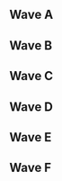 {{DISPLAYTITLE:Low Tier City 4: ''Melee'' Singles Pools}}
{{tabs static
|name1=Overview
|link1=Low Tier City/4/Melee
|name2=Singles Pools
|link2=Low Tier City/4/Melee/Singles Pools
|name3=Singles Bracket
|link3=Low Tier City/4/Melee/Singles Bracket
|name4=Doubles Bracket
|link4=Low Tier City/4/Melee/Doubles Bracket
|This=2
}}
==Wave A==
{{Box|start|padding=2em}}
{{HiddenSort|===A1===}}
{{GroupTableStart | Bracket A1 |width=300px}}
{{GroupTableSlot|jake13 |flag=us |win_m=5 |lose_m=0 |place=1 |bg=up |go={{advance|Low Tier City 4/Singles Bracket#Winners Bracket}}}}
{{GroupTableSlot|Jahanni |flag=us |win_m=5 |lose_m=1 |place=2 |bg=stay |go={{advance|Low Tier City 4/Singles Bracket#Losers Bracket}}}}
{{GroupTableSlot|Boomstick |flag=us |win_m=4 |lose_m=1 |place=2 |bg=stay |go={{advance|Low Tier City 4/Singles Bracket#Losers Bracket}}}}
{{GroupTableSlot|Josniff |flag=us |win_m=6 |lose_m=2 |place=4 |bg=down}}
{{GroupTableSlot|Wumbologist |flag=us |win_m=4 |lose_m=2 |place=5 |bg=down}}
{{GroupTableSlot|Dr. Drew the Dragon |flag=us |win_m=3 |lose_m=2 |place=5 |bg=down}}
{{GroupTableSlot|Tw!nk |flag=us |win_m=4 |lose_m=2 |place=7 |bg=down}}
{{GroupTableSlot|KOKingpin |flag=us |win_m=3 |lose_m=2 |place=7 |bg=down}}
{{GroupTableSlot|Obsidian |flag=us |win_m=4 |lose_m=2 |place=9 |bg=down}}
{{GroupTableSlot|Aysel |flag=us |win_m=3 |lose_m=2 |place=9 |bg=down}}
{{GroupTableSlot|Wombat |flag=us |win_m=2 |lose_m=2 |place=9 |bg=down}}
{{GroupTableSlot|GorillA |flag=us |win_m=2 |lose_m=2 |place=9 |bg=down}}
{{GroupTableSlot|Pied |flag=us |win_m=2 |lose_m=2 |place=13 |bg=down}}
{{GroupTableSlot|ROMAN |flag=us |win_m=2 |lose_m=2 |place=13 |bg=down}}
{{GroupTableSlot|El Garz |flag=us |win_m=2 |lose_m=2 |place=13 |bg=down}}
{{GroupTableSlot|Appel |flag=us |win_m=2 |lose_m=2 |place=13 |bg=down}}
{{GroupTableSlot|WoogieBoogie |flag=us |win_m=2 |lose_m=2 |place=17 |bg=down}}
{{GroupTableSlot|Luffy |flag=us |win_m=1 |lose_m=2 |place=17 |bg=down}}
{{GroupTableEnd}}
{{Box|break|padding=2em}}

{{HiddenSort|===A2===}}
{{GroupTableStart | Bracket A2 |width=300px}}
{{GroupTableSlot|Blitzbolt |flag=us |win_m=5 |lose_m=0 |place=1 |bg=up |go={{advance|Low Tier City 4/Singles Bracket#Winners Bracket}}}}
{{GroupTableSlot|Tapsody |flag=us |win_m=5 |lose_m=1 |place=2 |bg=stay |go={{advance|Low Tier City 4/Singles Bracket#Losers Bracket}}}}
{{GroupTableSlot|Drewzey |flag=us |win_m=4 |lose_m=1 |place=2 |bg=stay |go={{advance|Low Tier City 4/Singles Bracket#Losers Bracket}}}}
{{GroupTableSlot|bluezaft |flag=us |win_m=5 |lose_m=2 |place=4 |bg=down}}
{{GroupTableSlot|Dizney |flag=us |win_m=5 |lose_m=2 |place=5 |bg=down}}
{{GroupTableSlot|LK |flag=pr |win_m=3 |lose_m=2 |place=5 |bg=down}}
{{GroupTableSlot|RunDMX |flag=us |win_m=4 |lose_m=2 |place=7 |bg=down}}
{{GroupTableSlot|Arsenals |flag=us |win_m=3 |lose_m=2 |place=7 |bg=down}}
{{GroupTableSlot|Halqery |flag=us |win_m=3 |lose_m=2 |place=9 |bg=down}}
{{GroupTableSlot|Brr |flag=us |win_m=3 |lose_m=2 |place=9 |bg=down}}
{{GroupTableSlot|KidWithTheFace |flag=us |win_m=2 |lose_m=2 |place=9 |bg=down}}
{{GroupTableSlot|Ashy Larry |flag=us |win_m=2 |lose_m=2 |place=9 |bg=down}}
{{GroupTableSlot|phantom |flag=us |win_m=2 |lose_m=2 |place=13 |bg=down}}
{{GroupTableSlot|Sozo |flag=us |win_m=2 |lose_m=2 |place=13 |bg=down}}
{{GroupTableSlot|Ryebread |flag=us |win_m=2 |lose_m=2 |place=13 |bg=down}}
{{GroupTableSlot|Not Thor |flag=us |win_m=2 |lose_m=2 |place=13 |bg=down}}
{{GroupTableSlot|A$CE |flag=us |win_m=2 |lose_m=2 |place=17 |bg=down}}
{{GroupTableSlot|IBKenny22 |flag=us |win_m=2 |lose_m=2 |place=17 |bg=down}}
{{GroupTableSlot|Beastly |flag=us |win_m=2 |lose_m=2 |place=17 |bg=down}}
{{GroupTableEnd}}
{{Box|break|padding=2em}}

{{HiddenSort|===A3===}}
{{GroupTableStart | Bracket A3 |width=300px}}
{{GroupTableSlot|Tai |flag=us |win_m=5 |lose_m=0 |place=1 |bg=up |go={{advance|Low Tier City 4/Singles Bracket#Winners Bracket}}}}
{{GroupTableSlot|SFOP |flag=us |win_m=7 |lose_m=1 |place=2 |bg=stay |go={{advance|Low Tier City 4/Singles Bracket#Losers Bracket}}}}
{{GroupTableSlot|Zap101 |flag=us |win_m=4 |lose_m=1 |place=2 |bg=stay |go={{advance|Low Tier City 4/Singles Bracket#Losers Bracket}}}}
{{GroupTableSlot|Wubbs |flag=us |win_m=5 |lose_m=2 |place=4 |bg=down}}
{{GroupTableSlot|Ringler |flag=us |win_m=3 |lose_m=2 |place=5 |bg=down}}
{{GroupTableSlot|Reesch |flag=us |win_m=3 |lose_m=2 |place=5 |bg=down}}
{{GroupTableSlot|rawDrigo |flag=us |win_m=3 |lose_m=2 |place=7 |bg=down}}
{{GroupTableSlot|Faheid |flag=us |win_m=3 |lose_m=2 |place=7 |bg=down}}
{{GroupTableSlot|Grape Ape |flag=us |win_m=3 |lose_m=2 |place=9 |bg=down}}
{{GroupTableSlot|DJSnowCone |flag=us |win_m=3 |lose_m=2 |place=9 |bg=down}}
{{GroupTableSlot|JoelyPoleyBigBelly |flag=us |win_m=3 |lose_m=2 |place=9 |bg=down}}
{{GroupTableSlot|Blues Clues |flag=us |win_m=2 |lose_m=2 |place=9 |bg=down}}
{{GroupTableSlot|Pika God |flag=us |win_m=3 |lose_m=2 |place=13 |bg=down}}
{{GroupTableSlot|DJ_Not_Nice |flag=us |win_m=2 |lose_m=2 |place=13 |bg=down}}
{{GroupTableSlot|Johalter |flag=us |win_m=2 |lose_m=2 |place=13 |bg=down}}
{{GroupTableSlot|666 |flag=us |win_m=2 |lose_m=2 |place=13 |bg=down}}
{{GroupTableSlot|Xane |flag=us |win_m=2 |lose_m=2 |place=17 |bg=down}}
{{GroupTableSlot|Broseidon |flag=us |win_m=1 |lose_m=2 |place=17 |bg=down}}
{{GroupTableEnd}}
{{Box|end}}

==Wave B==
{{Box|start|padding=2em}}
{{HiddenSort|===B1===}}
{{GroupTableStart | Bracket B1 |width=300px}}
{{GroupTableSlot|Thoraxe |flag=us |win_m=5 |lose_m=0 |place=1 |bg=up |go={{advance|Low Tier City 4/Singles Bracket#Winners Bracket}}}}
{{GroupTableSlot|Skeith |flag=us |win_m=6 |lose_m=1 |place=2 |bg=stay |go={{advance|Low Tier City 4/Singles Bracket#Losers Bracket}}}}
{{GroupTableSlot|Aperture |flag=us |win_m=4 |lose_m=1 |place=2 |bg=stay |go={{advance|Low Tier City 4/Singles Bracket#Losers Bracket}}}}
{{GroupTableSlot|B-boy Anakin |flag=us |win_m=4 |lose_m=2 |place=4 |bg=down}}
{{GroupTableSlot|Tippered |flag=us |win_m=4 |lose_m=2 |place=5 |bg=down}}
{{GroupTableSlot|Wolfeye |flag=us |win_m=3 |lose_m=2 |place=5 |bg=down}}
{{GroupTableSlot|KinGly |flag=us |win_m=4 |lose_m=2 |place=7 |bg=down}}
{{GroupTableSlot|Siegfried |flag=us |win_m=4 |lose_m=2 |place=7 |bg=down}}
{{GroupTableSlot|Cuda |flag=us |win_m=3 |lose_m=2 |place=9 |bg=down}}
{{GroupTableSlot|Raz |flag=us |win_m=3 |lose_m=2 |place=9 |bg=down}}
{{GroupTableSlot|Pizza |flag=us |win_m=2 |lose_m=2 |place=9 |bg=down}}
{{GroupTableSlot|Crossfire |flag=us |win_m=2 |lose_m=2 |place=9 |bg=down}}
{{GroupTableSlot|Cloud |flag=us |win_m=2 |lose_m=2 |place=13 |bg=down}}
{{GroupTableSlot|reen |flag=us |win_m=2 |lose_m=2 |place=13 |bg=down}}
{{GroupTableSlot|DoubleDorf |flag=us |win_m=2 |lose_m=2 |place=13 |bg=down}}
{{GroupTableSlot|Pikmon |flag=us |win_m=2 |lose_m=2 |place=13 |bg=down}}
{{GroupTableSlot|Krbay |flag=us |win_m=2 |lose_m=2 |place=17 |bg=down}}
{{GroupTableSlot|Caravan |flag=us |win_m=2 |lose_m=2 |place=17 |bg=down}}
{{GroupTableSlot|Jabberwock |flag=us |win_m=2 |lose_m=2 |place=17 |bg=down}}
{{GroupTableSlot|sentenga0421 |flag=us |win_m=2 |lose_m=2 |place=17 |bg=down}}
{{GroupTableEnd}}
{{Box|break|padding=2em}}

{{HiddenSort|===B2===}}
{{GroupTableStart | Bracket B2 |width=300px}}
{{GroupTableSlot|hamyojo |flag=us |win_m=5 |lose_m=0 |place=1 |bg=up |go={{advance|Low Tier City 4/Singles Bracket#Winners Bracket}}}}
{{GroupTableSlot|DMG |flag=us |win_m=5 |lose_m=1 |place=2 |bg=stay |go={{advance|Low Tier City 4/Singles Bracket#Losers Bracket}}}}
{{GroupTableSlot|didact |flag=us |win_m=4 |lose_m=1 |place=2 |bg=stay |go={{advance|Low Tier City 4/Singles Bracket#Losers Bracket}}}}
{{GroupTableSlot|Gimme |flag=us |win_m=6 |lose_m=2 |place=4 |bg=down}}
{{GroupTableSlot|purple sku |flag=us |win_m=4 |lose_m=2 |place=5 |bg=down}}
{{GroupTableSlot|Dojo |flag=us |win_m=3 |lose_m=2 |place=5 |bg=down}}
{{GroupTableSlot|Dr. GG |flag=us |win_m=4 |lose_m=2 |place=7 |bg=down}}
{{GroupTableSlot|Yusuf |flag=us |win_m=3 |lose_m=2 |place=7 |bg=down}}
{{GroupTableSlot|NoxD |flag=us |win_m=3 |lose_m=2 |place=9 |bg=down}}
{{GroupTableSlot|Salt |flag=us |win_m=3 |lose_m=2 |place=9 |bg=down}}
{{GroupTableSlot|RobbyK |flag=us |win_m=2 |lose_m=2 |place=9 |bg=down}}
{{GroupTableSlot|Blynde |flag=us |win_m=2 |lose_m=2 |place=9 |bg=down}}
{{GroupTableSlot|spiritranger99 |flag=us |win_m=3 |lose_m=2 |place=13 |bg=down}}
{{GroupTableSlot|Mudkipslaps |flag=us |win_m=2 |lose_m=2 |place=13 |bg=down}}
{{GroupTableSlot|Eradicator |flag=us |win_m=2 |lose_m=2 |place=13 |bg=down}}
{{GroupTableSlot|IkeaTM |flag=us |win_m=2 |lose_m=2 |place=13 |bg=down}}
{{GroupTableSlot|xen |flag=us |win_m=2 |lose_m=2 |place=17 |bg=down}}
{{GroupTableSlot|Bait |flag=us |win_m=2 |lose_m=2 |place=17 |bg=down}}
{{GroupTableSlot|Leffen's VISA |flag=us |win_m=2 |lose_m=2 |place=17 |bg=down}}
{{GroupTableSlot|Lobo |flag=us |win_m=1 |lose_m=2 |place=17 |bg=down}}
{{GroupTableEnd}}
{{Box|end}}

==Wave C==
{{Box|start|padding=2em}}
{{HiddenSort|===C1===}}
{{GroupTableStart | Bracket C1 |width=300px}}
{{GroupTableSlot|Albert |flag=us |win_m=5 |lose_m=0 |place=1 |bg=up |go={{advance|Low Tier City 4/Singles Bracket#Winners Bracket}}}}
{{GroupTableSlot|SJKF |flag=us |win_m=5 |lose_m=1 |place=2 |bg=stay |go={{advance|Low Tier City 4/Singles Bracket#Losers Bracket}}}}
{{GroupTableSlot|Schythed |flag=us |win_m=4 |lose_m=1 |place=2 |bg=stay |go={{advance|Low Tier City 4/Singles Bracket#Losers Bracket}}}}
{{GroupTableSlot|Boamba |flag=us |win_m=4 |lose_m=2 |place=4 |bg=down}}
{{GroupTableSlot|greenwalk |flag=us |win_m=5 |lose_m=2 |place=5 |bg=down}}
{{GroupTableSlot|Mr.WatchandLearn |flag=us |win_m=4 |lose_m=2 |place=5 |bg=down}}
{{GroupTableSlot|Ramrow |flag=us |win_m=5 |lose_m=2 |place=7 |bg=down}}
{{GroupTableSlot|DUBS |flag=us |win_m=4 |lose_m=2 |place=7 |bg=down}}
{{GroupTableSlot|DayZ |flag=us |win_m=4 |lose_m=2 |place=9 |bg=down}}
{{GroupTableSlot|Noob |flag=us |win_m=2 |lose_m=2 |place=9 |bg=down}}
{{GroupTableSlot|HoverBootz |flag=us |win_m=2 |lose_m=2 |place=9 |bg=down}}
{{GroupTableSlot|Windy |flag=us |win_m=2 |lose_m=2 |place=9 |bg=down}}
{{GroupTableSlot|Winda |flag=us |win_m=3 |lose_m=2 |place=13 |bg=down}}
{{GroupTableSlot|Groove Crusader |flag=us |win_m=2 |lose_m=2 |place=13 |bg=down}}
{{GroupTableSlot|Mochtroid |flag=us |win_m=2 |lose_m=2 |place=13 |bg=down}}
{{GroupTableSlot|Young Will |flag=us |win_m=2 |lose_m=2 |place=13 |bg=down}}
{{GroupTableSlot|Hawk |flag=us |win_m=2 |lose_m=2 |place=17 |bg=down}}
{{GroupTableSlot|Tal |flag=us |win_m=1 |lose_m=2 |place=17 |bg=down}}
{{GroupTableSlot|Caerwyn_Montale |flag=us |win_m=1 |lose_m=2 |place=17 |bg=down}}
{{GroupTableSlot|Ollyeuph |flag=us |win_m=1 |lose_m=2 |place=17 |bg=down}}
{{GroupTableEnd}}
{{Box|break|padding=2em}}

{{HiddenSort|===C2===}}
{{GroupTableStart | Bracket C2 |width=300px}}
{{GroupTableSlot|Pit |flag=us |win_m=5 |lose_m=0 |place=1 |bg=up |go={{advance|Low Tier City 4/Singles Bracket#Winners Bracket}}}}
{{GroupTableSlot|Bobby Frizz |flag=us |win_m=5 |lose_m=1 |place=2 |bg=stay |go={{advance|Low Tier City 4/Singles Bracket#Losers Bracket}}}}
{{GroupTableSlot|Chandy |flag=us |win_m=4 |lose_m=1 |place=2 |bg=stay |go={{advance|Low Tier City 4/Singles Bracket#Losers Bracket}}}}
{{GroupTableSlot|Jonjon |flag=us |win_m=4 |lose_m=2 |place=4 |bg=down}}
{{GroupTableSlot|Truth |flag=us |win_m=5 |lose_m=2 |place=5 |bg=down}}
{{GroupTableSlot|Vyn |flag=us |win_m=4 |lose_m=2 |place=5 |bg=down}}
{{GroupTableSlot|JNasty |flag=us |win_m=3 |lose_m=2 |place=7 |bg=down}}
{{GroupTableSlot|Die go |flag=us |win_m=3 |lose_m=2 |place=7 |bg=down}}
{{GroupTableSlot|Lectril |flag=us |win_m=3 |lose_m=2 |place=9 |bg=down}}
{{GroupTableSlot|Texas Techer |flag=us |win_m=3 |lose_m=2 |place=9 |bg=down}}
{{GroupTableSlot|Quiteballin |flag=us |win_m=3 |lose_m=2 |place=9 |bg=down}}
{{GroupTableSlot|flarebear |flag=us |win_m=2 |lose_m=2 |place=9 |bg=down}}
{{GroupTableSlot|p2 |flag=us |win_m=3 |lose_m=2 |place=13 |bg=down}}
{{GroupTableSlot|Lawngarms |flag=us |win_m=3 |lose_m=2 |place=13 |bg=down}}
{{GroupTableSlot|Chainz |flag=us |win_m=3 |lose_m=2 |place=13 |bg=down}}
{{GroupTableSlot|GoldenBoy |flag=us |win_m=2 |lose_m=2 |place=13 |bg=down}}
{{GroupTableSlot|TheEagle3805 |flag=us |win_m=2 |lose_m=2 |place=17 |bg=down}}
{{GroupTableSlot|CaRai |flag=us |win_m=1 |lose_m=2 |place=17 |bg=down}}
{{GroupTableSlot|~CP9~ |flag=us |win_m=1 |lose_m=2 |place=17 |bg=down}}
{{GroupTableSlot|Storm |flag=us |win_m=1 |lose_m=2 |place=17 |bg=down}}
{{GroupTableEnd}}
{{Box|break|padding=2em}}

{{HiddenSort|===C3===}}
{{GroupTableStart | Bracket C3 |width=300px}}
{{GroupTableSlot|Hazygoose |flag=us |win_m=5 |lose_m=0 |place=1 |bg=up |go={{advance|Low Tier City 4/Singles Bracket#Winners Bracket}}}}
{{GroupTableSlot|Bananas |flag=us |win_m=5 |lose_m=1 |place=2 |bg=stay |go={{advance|Low Tier City 4/Singles Bracket#Losers Bracket}}}}
{{GroupTableSlot|Clouded |flag=us |win_m=4 |lose_m=1 |place=2 |bg=stay |go={{advance|Low Tier City 4/Singles Bracket#Losers Bracket}}}}
{{GroupTableSlot|Kohai |flag=us |win_m=6 |lose_m=2 |place=4 |bg=down}}
{{GroupTableSlot|Timestop |flag=us |win_m=5 |lose_m=2 |place=5 |bg=down}}
{{GroupTableSlot|pootTheBox |flag=us |win_m=3 |lose_m=2 |place=5 |bg=down}}
{{GroupTableSlot|4Bs |flag=us |win_m=4 |lose_m=2 |place=7 |bg=down}}
{{GroupTableSlot|BirdyBirds |flag=us |win_m=3 |lose_m=2 |place=7 |bg=down}}
{{GroupTableSlot|SubSubE |flag=us |win_m=3 |lose_m=2 |place=9 |bg=down}}
{{GroupTableSlot|72Centimeters |flag=us |win_m=2 |lose_m=2 |place=9 |bg=down}}
{{GroupTableSlot|Mrweclaw8 |flag=us |win_m=2 |lose_m=2 |place=9 |bg=down}}
{{GroupTableSlot|Gimli |flag=us |win_m=2 |lose_m=2 |place=9 |bg=down}}
{{GroupTableSlot|Cornbread |flag=us |win_m=3 |lose_m=2 |place=13 |bg=down}}
{{GroupTableSlot|Biggily Oggily Boogly |flag=us |win_m=3 |lose_m=2 |place=13 |bg=down}}
{{GroupTableSlot|HNIC |flag=us |win_m=2 |lose_m=2 |place=13 |bg=down}}
{{GroupTableSlot|Barca |flag=us |win_m=2 |lose_m=2 |place=13 |bg=down}}
{{GroupTableSlot|RaulWalrus |flag=us |win_m=2 |lose_m=2 |place=17 |bg=down}}
{{GroupTableSlot|Misting |flag=us |win_m=2 |lose_m=2 |place=17 |bg=down}}
{{GroupTableSlot|Cheetos |flag=us |win_m=1 |lose_m=2 |place=17 |bg=down}}
{{GroupTableSlot|Rockin |flag=us |win_m=1 |lose_m=2 |place=17 |bg=down}}
{{GroupTableEnd}}
{{Box|end}}

==Wave D==
{{Box|start|padding=2em}}
{{HiddenSort|===D1===}}
{{GroupTableStart | Bracket D1 |width=300px}}
{{GroupTableSlot|ESAM |flag=us |win_m=5 |lose_m=0 |place=1 |bg=up |go={{advance|Low Tier City 4/Singles Bracket#Winners Bracket}}}}
{{GroupTableSlot|RoyTheBoi |flag=us |win_m=7 |lose_m=1 |place=2 |bg=stay |go={{advance|Low Tier City 4/Singles Bracket#Losers Bracket}}}}
{{GroupTableSlot|JF |flag=us |win_m=4 |lose_m=1 |place=2 |bg=stay |go={{advance|Low Tier City 4/Singles Bracket#Losers Bracket}}}}
{{GroupTableSlot|JediJake |flag=us |win_m=4 |lose_m=2 |place=4 |bg=down}}
{{GroupTableSlot|Flux |flag=us |win_m=6 |lose_m=2 |place=5 |bg=down}}
{{GroupTableSlot|ewd444 |flag=us |win_m=3 |lose_m=2 |place=5 |bg=down}}
{{GroupTableSlot|DarkHero |flag=us |win_m=4 |lose_m=2 |place=7 |bg=down}}
{{GroupTableSlot|SALT |flag=us |win_m=3 |lose_m=2 |place=7 |bg=down}}
{{GroupTableSlot|Prioritized |flag=us |win_m=3 |lose_m=2 |place=9 |bg=down}}
{{GroupTableSlot|Pilot |flag=gb |win_m=2 |lose_m=2 |place=9 |bg=down}}
{{GroupTableSlot|Globe |flag=us |win_m=2 |lose_m=2 |place=9 |bg=down}}
{{GroupTableSlot|Scotch |flag=us |win_m=2 |lose_m=2 |place=9 |bg=down}}
{{GroupTableSlot|juniorbug |flag=us |win_m=3 |lose_m=2 |place=13 |bg=down}}
{{GroupTableSlot|RuslinJimmies_RJ |flag=us |win_m=2 |lose_m=2 |place=13 |bg=down}}
{{GroupTableSlot|Melo |flag=us |win_m=2 |lose_m=2 |place=13 |bg=down}}
{{GroupTableSlot|CorgiSploot |flag=us |win_m=2 |lose_m=2 |place=13 |bg=down}}
{{GroupTableSlot|Pirate |flag=us |win_m=2 |lose_m=2 |place=17 |bg=down}}
{{GroupTableSlot|bobman |flag=us |win_m=2 |lose_m=2 |place=17 |bg=down}}
{{GroupTableSlot|Jonk |flag=us |win_m=1 |lose_m=2 |place=17 |bg=down}}
{{GroupTableSlot|Tex-Mex |flag=us |win_m=1 |lose_m=2 |place=17 |bg=down}}
{{GroupTableEnd}}
{{Box|break|padding=2em}}

{{HiddenSort|===D2===}}
{{GroupTableStart | Bracket D2 |width=300px}}
{{GroupTableSlot|Hungrybox |flag=us |win_m=5 |lose_m=0 |place=1 |bg=up |go={{advance|Low Tier City 4/Singles Bracket#Winners Bracket}}}}
{{GroupTableSlot|Dyl |flag=us |win_m=5 |lose_m=1 |place=2 |bg=stay |go={{advance|Low Tier City 4/Singles Bracket#Losers Bracket}}}}
{{GroupTableSlot|Dizzy |flag=us |win_m=4 |lose_m=1 |place=2 |bg=stay |go={{advance|Low Tier City 4/Singles Bracket#Losers Bracket}}}}
{{GroupTableSlot|Kei$ |flag=us |win_m=4 |lose_m=2 |place=4 |bg=down}}
{{GroupTableSlot|Phantom |flag=us |win_m=5 |lose_m=2 |place=5 |bg=down}}
{{GroupTableSlot|Watt the Flux |flag=us |win_m=4 |lose_m=2 |place=5 |bg=down}}
{{GroupTableSlot|Phazon |flag=us |win_m=4 |lose_m=2 |place=7 |bg=down}}
{{GroupTableSlot|SAT |flag=us |win_m=3 |lose_m=2 |place=7 |bg=down}}
{{GroupTableSlot|Breeze |flag=us |win_m=3 |lose_m=2 |place=9 |bg=down}}
{{GroupTableSlot|Condor |flag=us |win_m=3 |lose_m=2 |place=9 |bg=down}}
{{GroupTableSlot|zychotic |flag=us |win_m=2 |lose_m=2 |place=9 |bg=down}}
{{GroupTableSlot|Altamira |flag=us |win_m=2 |lose_m=2 |place=9 |bg=down}}
{{GroupTableSlot|Claus |flag=us |win_m=3 |lose_m=2 |place=13 |bg=down}}
{{GroupTableSlot|reckon |flag=us |win_m=3 |lose_m=2 |place=13 |bg=down}}
{{GroupTableSlot|aml |flag=us |win_m=3 |lose_m=2 |place=13 |bg=down}}
{{GroupTableSlot|MFDOM |flag=us |win_m=2 |lose_m=2 |place=13 |bg=down}}
{{GroupTableSlot|Delfino |flag=us |win_m=2 |lose_m=2 |place=17 |bg=down}}
{{GroupTableSlot|SilverSage64 |flag=us |win_m=1 |lose_m=2 |place=17 |bg=down}}
{{GroupTableSlot|lukie |flag=us |win_m=1 |lose_m=2 |place=17 |bg=down}}
{{GroupTableSlot|Lenori |flag=us |win_m=1 |lose_m=2 |place=17 |bg=down}}
{{GroupTableEnd}}
{{Box|end}}

==Wave E==
{{Box|start|padding=2em}}
{{HiddenSort|===E1===}}
{{GroupTableStart | Bracket E1 |width=300px}}
{{GroupTableSlot|JAVI |flag=mx |win_m=5 |lose_m=0 |place=1 |bg=up |go={{advance|Low Tier City 4/Singles Bracket#Winners Bracket}}}}
{{GroupTableSlot|Nevake |flag=us |win_m=5 |lose_m=1 |place=2 |bg=stay |go={{advance|Low Tier City 4/Singles Bracket#Losers Bracket}}}}
{{GroupTableSlot|VTS |flag=us |win_m=4 |lose_m=1 |place=2 |bg=stay |go={{advance|Low Tier City 4/Singles Bracket#Losers Bracket}}}}
{{GroupTableSlot|Mervis |flag=us |win_m=4 |lose_m=2 |place=4 |bg=down}}
{{GroupTableSlot|DJ. Dickdown |flag=us |win_m=4 |lose_m=2 |place=5 |bg=down}}
{{GroupTableSlot|Kelly |flag=us |win_m=4 |lose_m=2 |place=5 |bg=down}}
{{GroupTableSlot|$pud |flag=us |win_m=4 |lose_m=2 |place=7 |bg=down}}
{{GroupTableSlot|Sundark |flag=ca |win_m=3 |lose_m=2 |place=7 |bg=down}}
{{GroupTableSlot|ADS |flag=us |win_m=3 |lose_m=2 |place=9 |bg=down}}
{{GroupTableSlot|Table |flag=us |win_m=3 |lose_m=2 |place=9 |bg=down}}
{{GroupTableSlot|Yushin |flag=us |win_m=3 |lose_m=2 |place=9 |bg=down}}
{{GroupTableSlot|Shoryu Drew |flag=us |win_m=2 |lose_m=2 |place=9 |bg=down}}
{{GroupTableSlot|Linus |flag=us |win_m=3 |lose_m=2 |place=13 |bg=down}}
{{GroupTableSlot|zachimon |flag=us |win_m=2 |lose_m=2 |place=13 |bg=down}}
{{GroupTableSlot|ElementOfSmash |flag=us |win_m=2 |lose_m=2 |place=13 |bg=down}}
{{GroupTableSlot|Soulster |flag=us |win_m=2 |lose_m=2 |place=13 |bg=down}}
{{GroupTableSlot|OAM |flag=us |win_m=2 |lose_m=2 |place=17 |bg=down}}
{{GroupTableSlot|R.I.P. |flag=us |win_m=2 |lose_m=2 |place=17 |bg=down}}
{{GroupTableSlot|Oddyesy |flag=us |win_m=1 |lose_m=2 |place=17 |bg=down}}
{{GroupTableEnd}}
{{Box|break|padding=2em}}

{{HiddenSort|===E2===}}
{{GroupTableStart | Bracket E2 |width=300px}}
{{GroupTableSlot|TaylorHJ |flag=us |win_m=5 |lose_m=0 |place=1 |bg=up |go={{advance|Low Tier City 4/Singles Bracket#Winners Bracket}}}}
{{GroupTableSlot|Odds |flag=ca |win_m=5 |lose_m=1 |place=2 |bg=stay |go={{advance|Low Tier City 4/Singles Bracket#Losers Bracket}}}}
{{GroupTableSlot|Jeff Foxworthy |flag=us |win_m=4 |lose_m=1 |place=2 |bg=stay |go={{advance|Low Tier City 4/Singles Bracket#Losers Bracket}}}}
{{GroupTableSlot|Braev |flag=us |win_m=4 |lose_m=2 |place=4 |bg=down}}
{{GroupTableSlot|Haiyaku |flag=us |win_m=6 |lose_m=2 |place=5 |bg=down}}
{{GroupTableSlot|Coda |flag=us |win_m=4 |lose_m=2 |place=5 |bg=down}}
{{GroupTableSlot|Blade Runner Sucks |flag=us |win_m=4 |lose_m=2 |place=7 |bg=down}}
{{GroupTableSlot|Dyno |flag=us |win_m=3 |lose_m=2 |place=7 |bg=down}}
{{GroupTableSlot|Magmios |flag=us |win_m=3 |lose_m=2 |place=9 |bg=down}}
{{GroupTableSlot|Vaati |flag=us |win_m=3 |lose_m=2 |place=9 |bg=down}}
{{GroupTableSlot|Euclid |flag=us |win_m=2 |lose_m=2 |place=9 |bg=down}}
{{GroupTableSlot|Taycen |flag=us |win_m=2 |lose_m=2 |place=9 |bg=down}}
{{GroupTableSlot|QueueSS |flag=us |win_m=3 |lose_m=2 |place=13 |bg=down}}
{{GroupTableSlot|Fatefiend |flag=us |win_m=3 |lose_m=2 |place=13 |bg=down}}
{{GroupTableSlot|Pax |flag=us |win_m=2 |lose_m=2 |place=13 |bg=down}}
{{GroupTableSlot|Pop Magoot |flag=us |win_m=2 |lose_m=2 |place=13 |bg=down}}
{{GroupTableSlot|King Boolean |flag=us |win_m=1 |lose_m=2 |place=17 |bg=down}}
{{GroupTableSlot|Tiger |flag=us |win_m=1 |lose_m=2 |place=17 |bg=down}}
{{GroupTableSlot|Ginta |flag=us |win_m=1 |lose_m=2 |place=17 |bg=down}}
{{GroupTableEnd}}
{{Box|break|padding=2em}}

{{HiddenSort|===E3===}}
{{GroupTableStart | Bracket E3 |width=300px}}
{{GroupTableSlot|Lucky |flag=us |win_m=5 |lose_m=0 |place=1 |bg=up |go={{advance|Low Tier City 4/Singles Bracket#Winners Bracket}}}}
{{GroupTableSlot|Mr. Brandandorf |flag=us |win_m=5 |lose_m=1 |place=2 |bg=stay |go={{advance|Low Tier City 4/Singles Bracket#Losers Bracket}}}}
{{GroupTableSlot|Mouf |flag=us |win_m=4 |lose_m=1 |place=2 |bg=stay |go={{advance|Low Tier City 4/Singles Bracket#Losers Bracket}}}}
{{GroupTableSlot|Squid Kid |flag=us |win_m=4 |lose_m=2 |place=4 |bg=down}}
{{GroupTableSlot|Sandy |flag=us |win_m=5 |lose_m=2 |place=5 |bg=down}}
{{GroupTableSlot|Frosti |flag=us |win_m=4 |lose_m=2 |place=5 |bg=down}}
{{GroupTableSlot|Egman |flag=us |win_m=4 |lose_m=2 |place=7 |bg=down}}
{{GroupTableSlot|Lots |flag=us |win_m=3 |lose_m=2 |place=7 |bg=down}}
{{GroupTableSlot|DisK0 |flag=us |win_m=4 |lose_m=2 |place=9 |bg=down}}
{{GroupTableSlot|Wooks |flag=us |win_m=3 |lose_m=2 |place=9 |bg=down}}
{{GroupTableSlot|ButterJones |flag=us |win_m=2 |lose_m=2 |place=9 |bg=down}}
{{GroupTableSlot|Nihlus |flag=us |win_m=2 |lose_m=2 |place=9 |bg=down}}
{{GroupTableSlot|Zega |flag=us |win_m=2 |lose_m=2 |place=13 |bg=down}}
{{GroupTableSlot|Leaf |flag=us |win_m=2 |lose_m=2 |place=13 |bg=down}}
{{GroupTableSlot|F-ric |flag=us |win_m=2 |lose_m=2 |place=13 |bg=down}}
{{GroupTableSlot|Professor Cube |flag=us |win_m=2 |lose_m=2 |place=13 |bg=down}}
{{GroupTableSlot|BugattiMaster420 |flag=us |win_m=2 |lose_m=2 |place=17 |bg=down}}
{{GroupTableSlot|Ankle |flag=us |win_m=2 |lose_m=2 |place=17 |bg=down}}
{{GroupTableSlot|JeRm |flag=us |win_m=1 |lose_m=2 |place=17 |bg=down}}
{{GroupTableEnd}}
{{Box|end}}

==Wave F==
{{Box|start|padding=2em}}
{{HiddenSort|===F1===}}
{{GroupTableStart | Bracket F1 |width=300px}}
{{GroupTableSlot|Wobbles |flag=us |win_m=5 |lose_m=0 |place=1 |bg=up |go={{advance|Low Tier City 4/Singles Bracket#Winners Bracket}}}}
{{GroupTableSlot|PatCombo |flag=us |win_m=5 |lose_m=1 |place=2 |bg=stay |go={{advance|Low Tier City 4/Singles Bracket#Losers Bracket}}}}
{{GroupTableSlot|Dawn |flag= |win_m=4 |lose_m=1 |place=2 |bg=stay |go={{advance|Low Tier City 4/Singles Bracket#Losers Bracket}}}}
{{GroupTableSlot|gh0st |flag=us |win_m=5 |lose_m=2 |place=4 |bg=down}}
{{GroupTableSlot|Rektangle |flag=us |win_m=5 |lose_m=2 |place=5 |bg=down}}
{{GroupTableSlot|DrinkingFood |flag=us |win_m=3 |lose_m=2 |place=5 |bg=down}}
{{GroupTableSlot|Pip |flag=us |win_m=5 |lose_m=2 |place=7 |bg=down}}
{{GroupTableSlot|Studebacher Hoch |flag=us |win_m=3 |lose_m=2 |place=7 |bg=down}}
{{GroupTableSlot|Bee |flag=us |win_m=3 |lose_m=2 |place=9 |bg=down}}
{{GroupTableSlot|LinkedLex |flag=us |win_m=3 |lose_m=2 |place=9 |bg=down}}
{{GroupTableSlot|Luish |flag=us |win_m=2 |lose_m=2 |place=9 |bg=down}}
{{GroupTableSlot|Doctor Moseley |flag=us |win_m=2 |lose_m=2 |place=9 |bg=down}}
{{GroupTableSlot|Cremepuff |flag=us |win_m=3 |lose_m=2 |place=13 |bg=down}}
{{GroupTableSlot|Gelp |flag=us |win_m=2 |lose_m=2 |place=13 |bg=down}}
{{GroupTableSlot|tenemos |flag=us |win_m=2 |lose_m=2 |place=13 |bg=down}}
{{GroupTableSlot|Captain Flowers |flag=us |win_m=2 |lose_m=2 |place=13 |bg=down}}
{{GroupTableSlot|Hctaz |flag=us |win_m=2 |lose_m=2 |place=17 |bg=down}}
{{GroupTableSlot|Wingding |flag=us |win_m=2 |lose_m=2 |place=17 |bg=down}}
{{GroupTableSlot|Slumlord |flag=us |win_m=1 |lose_m=2 |place=17 |bg=down}}
{{GroupTableSlot|Vitamin |flag=us |win_m=1 |lose_m=2 |place=17 |bg=down}}
{{GroupTableEnd}}
{{Box|break|padding=2em}}

{{HiddenSort|===F2===}}
{{GroupTableStart | Bracket F2 |width=300px}}
{{GroupTableSlot|Mango |flag=us |win_m=5 |lose_m=0 |place=1 |bg=up |go={{advance|Low Tier City 4/Singles Bracket#Winners Bracket}}}}
{{GroupTableSlot|WaterlessFishie |flag=us |win_m=5 |lose_m=1 |place=2 |bg=stay |go={{advance|Low Tier City 4/Singles Bracket#Losers Bracket}}}}
{{GroupTableSlot|MrLz |flag=us |win_m=4 |lose_m=1 |place=2 |bg=stay |go={{advance|Low Tier City 4/Singles Bracket#Losers Bracket}}}}
{{GroupTableSlot|Ford$ |flag=us |win_m=5 |lose_m=2 |place=4 |bg=down}}
{{GroupTableSlot|WEB |flag=us |win_m=6 |lose_m=2 |place=5 |bg=down}}
{{GroupTableSlot|Mijo |flag=us |win_m=3 |lose_m=2 |place=5 |bg=down}}
{{GroupTableSlot|pizza |flag=us |win_m=5 |lose_m=2 |place=7 |bg=down}}
{{GroupTableSlot|Oujia |flag=us |win_m=4 |lose_m=2 |place=7 |bg=down}}
{{GroupTableSlot|Dru2 |flag=us |win_m=3 |lose_m=2 |place=9 |bg=down}}
{{GroupTableSlot|Aspen |flag=us |win_m=2 |lose_m=2 |place=9 |bg=down}}
{{GroupTableSlot|Guerrilla |flag=us |win_m=2 |lose_m=2 |place=9 |bg=down}}
{{GroupTableSlot|WWJD |flag=us |win_m=2 |lose_m=2 |place=9 |bg=down}}
{{GroupTableSlot|Pope |flag=us |win_m=3 |lose_m=2 |place=13 |bg=down}}
{{GroupTableSlot|Edamame |flag=us |win_m=2 |lose_m=2 |place=13 |bg=down}}
{{GroupTableSlot|Legend of Lando |flag=us |win_m=2 |lose_m=2 |place=13 |bg=down}}
{{GroupTableSlot|Errl |flag=us |win_m=2 |lose_m=2 |place=13 |bg=down}}
{{GroupTableSlot|VolutedMarlin |flag=us |win_m=1 |lose_m=2 |place=17 |bg=down}}
{{GroupTableSlot|Charles |flag=us |win_m=1 |lose_m=2 |place=17 |bg=down}}
{{GroupTableSlot|Cryptos |flag=us |win_m=1 |lose_m=2 |place=17 |bg=down}}
{{GroupTableEnd}}
{{Box|end}}

